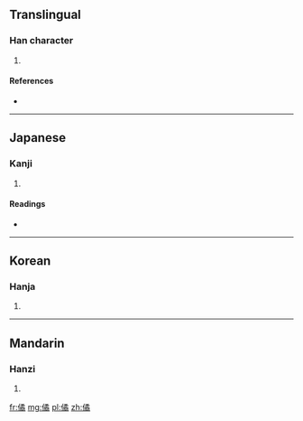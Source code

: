 ==Translingual==

===Han character===
{{Han char|rn=9|rad=人|as=12|sn=14|four=2722<sub>7</sub>|canj=人弓竹月 (ONHB)}}

# {{defn|Han|sort=人12}}

====References====
* {{Han ref|kx=0117.200|dkj=01123|dj=0249.060|hdz=10223.030|uh=50EA|ud=20714|bh=E0F6|bd=57590}}

----

==Japanese==

===Kanji===
{{ja-kanji|grade=|rs=人12}}

# {{defn|Japanese|sort=人12}}

====Readings====
* {{ja-readings|on=[[きつ]] (kitsu), [[ごち]] (gochi), [[いつ]] (itsu), [[いち]] (ichi), [[けつ]] (ketsu), [[けち]] (kechi)|kun=[[くるう]] (kuruu), [[くるい]] (kurui)}}

----

==Korean==

===Hanja===
{{ko-hanja|hangeul=결|rv=gyeol|mr=kyŏl}}

# {{defn|Korean|sort=人12}}

----

==Mandarin==

===Hanzi===
{{cmn-hanzi|pin=[[jué]] ([[jue2]])|wg=chüeh<sup>2</sup>}}

# {{defn|Mandarin|sort=人12}}

[[fr:僪]]
[[mg:僪]]
[[pl:僪]]
[[zh:僪]]